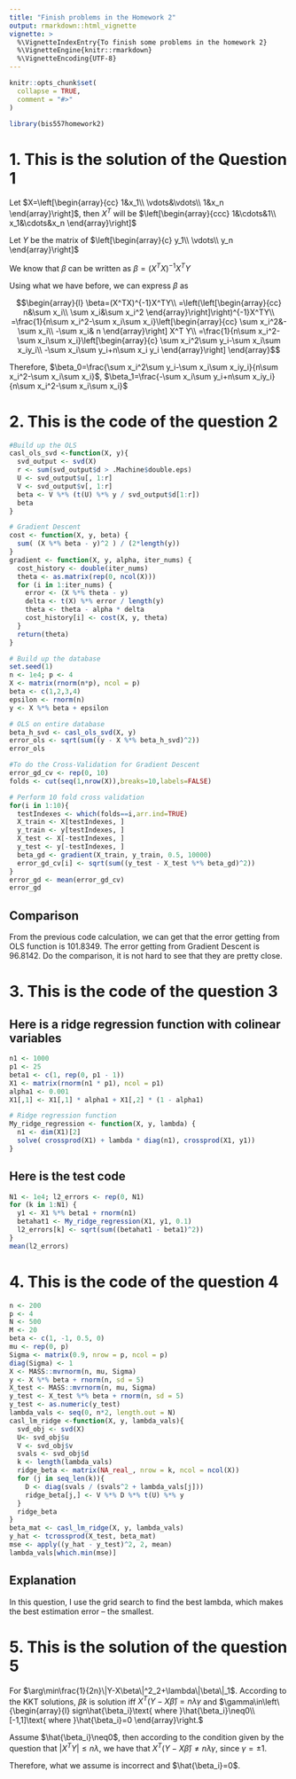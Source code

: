 ```yaml
---
title: "Finish problems in the Homework 2"
output: rmarkdown::html_vignette
vignette: >
  %\VignetteIndexEntry{To finish some problems in the homework 2}
  %\VignetteEngine{knitr::rmarkdown}
  %\VignetteEncoding{UTF-8}
---
```


```r
knitr::opts_chunk$set(
  collapse = TRUE,
  comment = "#>"
)
```

```r
library(bis557homework2)
```

# 1. This is the solution of the Question 1

Let $X=\left[\begin{array}{cc}
1&x_1\\
\vdots&\vdots\\
1&x_n
\end{array}\right]$, then $X^T$ will be $\left[\begin{array}{ccc}
1&\cdots&1\\
x_1&\cdots&x_n
\end{array}\right]$

Let $Y$ be the matrix of $\left[\begin{array}{c}
y_1\\
\vdots\\
y_n
\end{array}\right]$

We know that $\beta$ can be written as $\beta=(X^TX)^{-1}X^TY$

Using what we have before, we can express $\beta$ as

$$\begin{array}{l}
\beta=(X^TX)^{-1}X^TY\\
=\left(\left[\begin{array}{cc}
n&\sum x_i\\
\sum x_i&\sum x_i^2
\end{array}\right]\right)^{-1}X^TY\\
=\frac{1}{n\sum x_i^2-\sum x_i\sum x_i}\left[\begin{array}{cc}
\sum x_i^2&-\sum x_i\\
-\sum x_i& n
\end{array}\right] X^T Y\\
=\frac{1}{n\sum x_i^2-\sum x_i\sum x_i}\left[\begin{array}{c}
\sum x_i^2\sum y_i-\sum x_i\sum x_iy_i\\
-\sum x_i\sum y_i+n\sum x_i y_i
\end{array}\right]
\end{array}$$

Therefore, $\beta_0=\frac{\sum x_i^2\sum y_i-\sum x_i\sum x_iy_i}{n\sum x_i^2-\sum x_i\sum x_i}$, $\beta_1=\frac{-\sum x_i\sum y_i+n\sum x_iy_i}{n\sum x_i^2-\sum x_i\sum x_i}$

# 2. This is the code of the question 2

```r
#Build up the OLS
casl_ols_svd <-function(X, y){
  svd_output <- svd(X)
  r <- sum(svd_output$d > .Machine$double.eps)
  U <- svd_output$u[, 1:r]
  V <- svd_output$v[, 1:r]
  beta <- V %*% (t(U) %*% y / svd_output$d[1:r])
  beta
}

# Gradient Descent
cost <- function(X, y, beta) {
  sum( (X %*% beta - y)^2 ) / (2*length(y))
}
gradient <- function(X, y, alpha, iter_nums) {
  cost_history <- double(iter_nums)
  theta <- as.matrix(rep(0, ncol(X)))
  for (i in 1:iter_nums) {
    error <- (X %*% theta - y)
    delta <- t(X) %*% error / length(y)
    theta <- theta - alpha * delta
    cost_history[i] <- cost(X, y, theta)
  }
  return(theta)
}

# Build up the database
set.seed(1)
n <- 1e4; p <- 4
X <- matrix(rnorm(n*p), ncol = p)
beta <- c(1,2,3,4)
epsilon <- rnorm(n)
y <- X %*% beta + epsilon

# OLS on entire database
beta_h_svd <- casl_ols_svd(X, y)
error_ols <- sqrt(sum((y - X %*% beta_h_svd)^2))
error_ols

#To do the Cross-Validation for Gradient Descent
error_gd_cv <- rep(0, 10)
folds <- cut(seq(1,nrow(X)),breaks=10,labels=FALSE)

# Perform 10 fold cross validation
for(i in 1:10){
  testIndexes <- which(folds==i,arr.ind=TRUE)
  X_train <- X[testIndexes, ]
  y_train <- y[testIndexes, ]
  X_test <- X[-testIndexes, ]
  y_test <- y[-testIndexes, ]
  beta_gd <- gradient(X_train, y_train, 0.5, 10000)
  error_gd_cv[i] <- sqrt(sum((y_test - X_test %*% beta_gd)^2))
}
error_gd <- mean(error_gd_cv)
error_gd
```

## Comparison

From the previous code calculation, we can get that the error getting from OLS function is 101.8349. The error getting from Gradient Descent is 96.8142. Do the comparison, it is not hard to see that they are pretty close.

# 3. This is the code of the question 3

## Here is a ridge regression function with colinear variables
```r
n1 <- 1000
p1 <- 25
beta1 <- c(1, rep(0, p1 - 1))
X1 <- matrix(rnorm(n1 * p1), ncol = p1)
alpha1 <- 0.001
X1[,1] <- X1[,1] * alpha1 + X1[,2] * (1 - alpha1)

# Ridge regression function
My_ridge_regression <- function(X, y, lambda) {
  n1 <- dim(X1)[2]
  solve( crossprod(X1) + lambda * diag(n1), crossprod(X1, y1))
}
```

## Here is the test code
```r
N1 <- 1e4; l2_errors <- rep(0, N1)
for (k in 1:N1) {
  y1 <- X1 %*% beta1 + rnorm(n1)
  betahat1 <- My_ridge_regression(X1, y1, 0.1)
  l2_errors[k] <- sqrt(sum((betahat1 - beta1)^2))
}
mean(l2_errors)
```

# 4. This is the code of the question 4
```r
n <- 200
p <- 4
N <- 500
M <- 20
beta <- c(1, -1, 0.5, 0)
mu <- rep(0, p)
Sigma <- matrix(0.9, nrow = p, ncol = p)
diag(Sigma) <- 1
X <- MASS::mvrnorm(n, mu, Sigma)
y <- X %*% beta + rnorm(n, sd = 5)
X_test <- MASS::mvrnorm(n, mu, Sigma)
y_test <- X_test %*% beta + rnorm(n, sd = 5)
y_test <- as.numeric(y_test)
lambda_vals <- seq(0, n*2, length.out = N)
casl_lm_ridge <-function(X, y, lambda_vals){
  svd_obj <- svd(X)
  U<- svd_obj$u
  V <- svd_obj$v
  svals <- svd_obj$d
  k <- length(lambda_vals)
  ridge_beta <- matrix(NA_real_, nrow = k, ncol = ncol(X))
  for (j in seq_len(k)){
    D <- diag(svals / (svals^2 + lambda_vals[j]))
    ridge_beta[j,] <- V %*% D %*% t(U) %*% y
  }
  ridge_beta
}
beta_mat <- casl_lm_ridge(X, y, lambda_vals)
y_hat <- tcrossprod(X_test, beta_mat)
mse <- apply((y_hat - y_test)^2, 2, mean)
lambda_vals[which.min(mse)]
```

## Explanation

In this question, I use the grid search to find the best lambda, which makes the best estimation error -- the smallest. 

# 5. This is the solution of the question 5
For $\arg\min\frac{1}{2n}\|Y-X\beta\|^2_2+\lambda\|\beta\|_1$. According to the KKT solutions, $\hat{\beta}k$ is solution iff $X^T(Y-X\hat{\beta})=n\lambda\gamma$ and 
$\gamma\in\left\{\begin{array}{l}
sign\hat{\beta_i}\text{ where }\hat{\beta_i}\neq0\\
[-1,1]\text{ where }\hat{\beta_i}=0
\end{array}\right.$

Assume $\hat{\beta_i}\neq0$, then according to the condition given by the question that $|X^TY|\leq n\lambda$, we have that $X^{T}(Y-X\hat{\beta})\neq n\lambda\gamma$, since $\gamma=\pm1$.

Therefore, what we assume is incorrect and $\hat{\beta_i}=0$.
